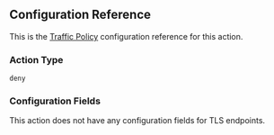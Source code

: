 ## Configuration Reference

This is the [Traffic Policy](/docs/http/traffic-policy/) configuration
reference for this action.

### Action Type

`deny`

### Configuration Fields

This action does not have any configuration fields for TLS endpoints.
